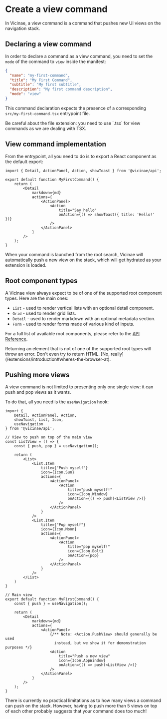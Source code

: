 # Create a view command

In Vicinae, a view command is a command that pushes new UI views on the navigation stack.

## Declaring a view command 

In order to declare a command as a view command, you need to set the `mode` of the command to `view` inside the manifest:

```json
{
  "name": "my-first-command",
  "title": "My First Command",
  "subtitle": "My first subtitle",
  "description": "My first command description",
  "mode": "view"
}
```

This command declaration expects the presence of a corresponding `src/my-first-command.tsx` entrypoint file.

<Note>
Be careful about the file extension: you need to use `.tsx` for view commands as we are dealing with TSX.
</Note>

## View command implementation

From the entrypoint, all you need to do is to export a React component as the default export:

```tsx {{ title: 'my-first-command.tsx' }}
import { Detail, ActionPanel, Action, showToast } from '@vicinae/api';

export default function MyFirstCommand() {
	return (
		<Detail
			markdown={md}
			actions={
				<ActionPanel>
					<Action 
						title="Say hello" 
						onAction={() => showToast({ title: 'Hello!' })} 
					/>
				</ActionPanel>
			}
		/>
	);
}
```

When your command is launched from the root search, Vicinae will automatically push a new view on the stack, which will get hydrated as your
extension is loaded.

## Root component types

A Vicinae view always expect to be of one of the supported root component types. Here are the main ones: 

- `List` - used to render vertical lists with an optional detail component.
- `Grid` - used to render grid lists.
- `Detail` - used to render markdown with an optional metadata section.
- `Form` - used to render forms made of various kind of inputs.

For a full list of available root components, please refer to the [API Reference](/extensions/api).

<Warning>
Returning an element that is not of one of the supported root types will throw an error.
</Warning>

<Note>
Don't even try to return HTML. [No, really](/extensions/introduction#wheres-the-browser-at).
</Note>


## Pushing more views

A view command is not limited to presenting only one single view: it can push and pop views as it wants.

To do that, all you need is the `useNavigation` hook:

```tsx
import { 
	Detail, ActionPanel, Action, 
	showToast, List, Icon, 
	useNavigation 
} from '@vicinae/api';

// View to push on top of the main view
const ListView = () => {
	const { push, pop } = useNavigation();

	return (
		<List>
			<List.Item 
				title={"Push myself"} 
				icon={Icon.Sun} 
				actions={
					<ActionPanel>
						<Action 
							title="push myself!" 
							icon={Icon.Window} 
							onAction={() => push(<ListView />)} 
						/>
					</ActionPanel>
				}
			/>
			<List.Item 
				title={"Pop myself"} 
				icon={Icon.Moon} 
				actions={
					<ActionPanel>
						<Action 
							title="pop myself!" 
							icon={Icon.Bolt} 
							onAction={pop} 
						/>
					</ActionPanel>
				}
			/>
		</List>
	)
}

// Main view
export default function MyFirstCommand() {
	const { push } = useNavigation();

	return (
		<Detail
			markdown={md}
			actions={
				<ActionPanel>
					{/** Note: <Action.PushView> should generally be used 
					  instead, but we show it for demonstration purposes */}
					<Action 
						title="Push a new view" 
						icon={Icon.AppWindow}
						onAction={() => push(<ListView />)} 
					/>
				</ActionPanel>
			}
		/>
	);
}
```

<Warning>
There is currently no practical limitations as to how many views a command can push on the stack.
However, having to push more than 5 views on top of each other probably suggests that your command does too much!
</Warning>
